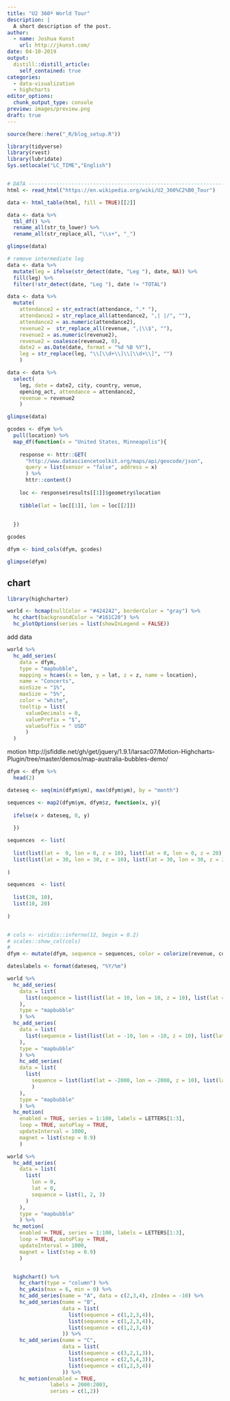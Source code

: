 ```yaml
---
title: "U2 360º World Tour"
description: |
  A short description of the post.
author:
  - name: Joshua Kunst
    url: http://jkunst.com/
date: 04-10-2019
output:
  distill::distill_article:
    self_contained: true
categories: 
  - data-visualization
  - highcharts    
editor_options: 
  chunk_output_type: console
preview: images/preview.png
draft: true
---
```


```r
source(here::here("_R/blog_setup.R"))
```

```r
library(tidyverse)
library(rvest)
library(lubridate)
Sys.setlocale("LC_TIME","English")


# DATA --------------------------------------------------------------------
html <- read_html("https://en.wikipedia.org/wiki/U2_360%C2%B0_Tour")

data <- html_table(html, fill = TRUE)[[2]] 

data <- data %>% 
  tbl_df() %>% 
  rename_all(str_to_lower) %>% 
  rename_all(str_replace_all, "\\s+", "_")

glimpse(data)

# remove intermediate leg 
data <- data %>% 
  mutate(leg = ifelse(str_detect(date, "Leg "), date, NA)) %>% 
  fill(leg) %>% 
  filter(!str_detect(date, "Leg "), date != "TOTAL")

data <- data %>% 
  mutate(
    attendance2 = str_extract(attendance, ".* "),
    attendance2 = str_replace_all(attendance2, ",| |/", ""),
    attendance2 = as.numeric(attendance2),
    revenue2 =  str_replace_all(revenue, ",|\\$", ""),
    revenue2 = as.numeric(revenue2),
    revenue2 = coalesce(revenue2, 0),
    date2 = as.Date(date, format = "%d %B %Y"),
    leg = str_replace(leg, "\\[\\d+\\]\\[\\d+\\]", "")
    )

data <- data %>% 
  select(
    leg, date = date2, city, country, venue, 
    opening_act, attendance = attendance2,
    revenue = revenue2
    )

glimpse(data)
```


```r
gcodes <- dfym %>% 
  pull(location) %>% 
  map_df(function(x = "United States, Minneapolis"){
    
    response <- httr::GET(
      "http://www.datasciencetoolkit.org/maps/api/geocode/json",
      query = list(sensor = "false", address = x)
      ) %>% 
      httr::content()
    
    loc <- response$results[[1]]$geometry$location
    
    tibble(lat = loc[[1]], lon = loc[[2]])
    
    
  }) 

gcodes
```


```r
dfym <- bind_cols(dfym, gcodes)

glimpse(dfym)
```


## chart


```r
library(highcharter)

world <- hcmap(nullColor = "#424242", borderColor = "gray") %>% 
  hc_chart(backgroundColor = "#161C20") %>% 
  hc_plotOptions(series = list(showInLegend = FALSE))
```

add data

```r
world %>% 
  hc_add_series(
    data = dfym,
    type = "mapbubble",
    mapping = hcaes(x = lon, y = lat, z = z, name = location),
    name = "Concerts",
    minSize = "1%",
    maxSize = "5%",
    color = "white",
    tooltip = list(
      valueDecimals = 0,
      valuePrefix = "$",
      valueSuffix = " USD"
      )
  )
```


motion
http://jsfiddle.net/gh/get/jquery/1.9.1/larsac07/Motion-Highcharts-Plugin/tree/master/demos/map-australia-bubbles-demo/

```r
dfym <- dfym %>% 
  head(2)

dateseq <- seq(min(dfym$ym), max(dfym$ym), by = "month")

sequences <- map2(dfym$ym, dfym$z, function(x, y){ 
  
  ifelse(x > dateseq, 0, y)
  
  })

sequences  <- list(
  
  list(list(lat =  0, lon = 0, z = 10), list(lat = 0, lon = 0, z = 20)),
  list(list(lat = 30, lon = 30, z = 10), list(lat = 30, lon = 30, z = 20))
  
)

sequences  <- list(
  
  list(20, 10),
  list(10, 20)
  
)


# cols <- viridis::inferno(12, begin = 0.2)
# scales::show_col(cols)
# 
dfym <- mutate(dfym, sequence = sequences, color = colorize(revenue, cols))

dateslabels <- format(dateseq, "%Y/%m")

world %>% 
  hc_add_series(
    data = list(
      list(sequence = list(list(lat = 10, lon = 10, z = 10), list(lat = 20, lon = 20, z = 20), list(lat = 30, lon = 30, z = 30)))
    ),
    type = "mapbubble"
    ) %>% 
  hc_add_series(
    data = list(
      list(sequence = list(list(lat = -10, lon = -10, z = 10), list(lat = -20, lon = -20, z = 20), list(lat = -30, lon = -30, z = 30)))
    ),
    type = "mapbubble"
    ) %>% 
    hc_add_series(
    data = list(
      list(
        sequence = list(list(lat = -2000, lon = -2000, z = 10), list(lat = -2000, lon = -2000, z = 20), list(lat = -50, lon = -30, z = 30))
        )
    ),
    type = "mapbubble"
    ) %>% 
  hc_motion(
    enabled = TRUE, series = 1:100, labels = LETTERS[1:3],
    loop = TRUE, autoPlay = TRUE, 
    updateInterval = 1000,
    magnet = list(step = 0.9)
    )

world %>% 
  hc_add_series(
    data = list(
      list(
        lon = 0,
        lat = 0,
        sequence = list(1, 2, 3)
      )
    ),
    type = "mapbubble"
    ) %>% 
  hc_motion(
    enabled = TRUE, series = 1:100, labels = LETTERS[1:3],
    loop = TRUE, autoPlay = TRUE, 
    updateInterval = 1000,
    magnet = list(step = 0.9)
    )


  highchart() %>% 
    hc_chart(type = "column") %>% 
    hc_yAxis(max = 6, min = 0) %>% 
    hc_add_series(name = "A", data = c(2,3,4), zIndex = -10) %>% 
    hc_add_series(name = "B",
                  data = list(
                    list(sequence = c(1,2,3,4)),
                    list(sequence = c(1,2,3,4)),
                    list(sequence = c(1,2,3,4))
                  )) %>% 
    hc_add_series(name = "C",
                  data = list(
                    list(sequence = c(3,2,1,3)),
                    list(sequence = c(2,5,4,3)),
                    list(sequence = c(1,2,3,4))
                  )) %>% 
    hc_motion(enabled = TRUE,
              labels = 2000:2003,
              series = c(1,2))
```

